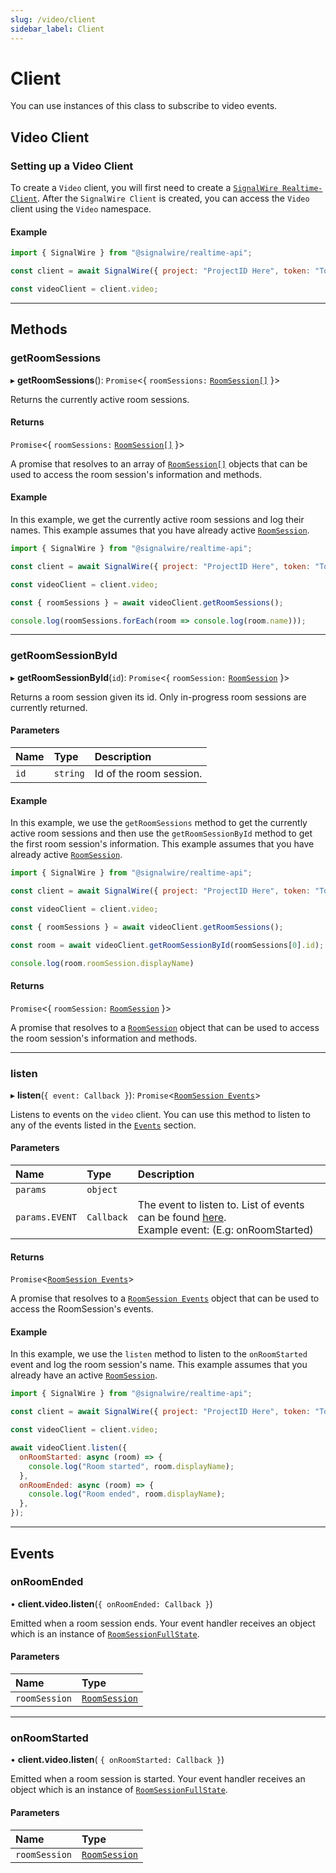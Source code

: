 ```yaml
---
slug: /video/client
sidebar_label: Client
---
```


[roomsession-5]: video-roomsession.mdx
[roomsession-7]: ./video-roomsession.mdx
[roomsessionfullstate-1]: ./video-roomsessionfullstate.md
[signalwire-realtime-client]: ../realtime-client/index.mdx
[link]: #events

# Client

You can use instances of this class to subscribe to video events.

## **Video Client**
### Setting up a Video Client

To create a `Video` client, you will first need to create a [`SignalWire Realtime-Client`][signalwire-realtime-client]. After the
`SignalWire Client` is created, you can access the `Video` client using the `Video` namespace.

#### Example

```javascript
import { SignalWire } from "@signalwire/realtime-api";

const client = await SignalWire({ project: "ProjectID Here", token: "Token Here" })

const videoClient = client.video;
```

---

## **Methods**

### getRoomSessions

▸ **getRoomSessions**(): `Promise`\<\{ `roomSessions:` [`RoomSession[]`](video-roomsession.mdx) }>

Returns the currently active room sessions.

#### Returns

`Promise`\<\{ `roomSessions:` [`RoomSession[]`](video-roomsession.mdx) }>

A promise that resolves to an array of [`RoomSession[]`](video-roomsession.mdx) objects
that can be used to access the room session's information and methods.

#### Example

In this example, we get the currently active room sessions and log their names.
This example assumes that you have already active [`RoomSession`][roomsession-5].

```js
import { SignalWire } from "@signalwire/realtime-api";

const client = await SignalWire({ project: "ProjectID Here", token: "Token Here" })

const videoClient = client.video;

const { roomSessions } = await videoClient.getRoomSessions();

console.log(roomSessions.forEach(room => console.log(room.name)));
```

---

### getRoomSessionById

▸ **getRoomSessionById**(`id`): `Promise`\<\{ `roomSession:` [`RoomSession`][roomsession-5] }>

Returns a room session given its id. Only in-progress room sessions are currently returned.

#### Parameters

| Name | Type     | Description             |
|:-----|:---------|:------------------------|
| `id` | `string` | Id of the room session. |

#### Example

In this example, we use the `getRoomSessions` method to get
the currently active room sessions and then use the `getRoomSessionById` method to get the first room session's information.
This example assumes that you have already active [`RoomSession`][roomsession-5].

```js
import { SignalWire } from "@signalwire/realtime-api";

const client = await SignalWire({ project: "ProjectID Here", token: "Token Here" })

const videoClient = client.video;

const { roomSessions } = await videoClient.getRoomSessions();

const room = await videoClient.getRoomSessionById(roomSessions[0].id);

console.log(room.roomSession.displayName)
```

#### Returns

`Promise`\<\{ `roomSession:` [`RoomSession`][roomsession-5] }>

A promise that resolves to a [`RoomSession`][roomsession-5] object
that can be used to access the room session's information and methods.

---

### listen

▸ **listen**(`{ event: Callback }`): `Promise`\<[`RoomSession Events`][link]>

Listens to events on the `video` client. You can use this method to listen to any of the events listed in the [`Events`][link] section.

#### Parameters

| Name           | Type       | Description                                                                                                   |
|:---------------|:-----------|:--------------------------------------------------------------------------------------------------------------|
| `params`       | `object`   |                                                                                                               |
| `params.EVENT` | `Callback` | The event to listen to. List of events can be found [here][link].<br />Example event: (E.g: onRoomStarted) |

#### Returns

`Promise`\<[`RoomSession Events`][link]>

A promise that resolves to a [`RoomSession Events`][link] object
that can be used to access the RoomSession's events.

#### Example

In this example, we use the `listen` method to listen to the `onRoomStarted` event and log the room session's name.
This example assumes that you already have an active [`RoomSession`][roomsession-5].

```js
import { SignalWire } from "@signalwire/realtime-api";

const client = await SignalWire({ project: "ProjectID Here", token: "Token Here" })

const videoClient = client.video;

await videoClient.listen({
  onRoomStarted: async (room) => {
    console.log("Room started", room.displayName);
  },
  onRoomEnded: async (room) => {
    console.log("Room ended", room.displayName);
  },
});
```

---

## **Events**

### onRoomEnded

• **client.video.listen**(`{ onRoomEnded: Callback }`)

Emitted when a room session ends. Your event handler receives an object which is an instance
of [`RoomSessionFullState`][roomsessionfullstate-1].

#### Parameters

| Name          | Type                                     |
|:--------------|:-----------------------------------------|
| `roomSession` | [`RoomSession`][roomsession-7] |

---

### onRoomStarted

• **client.video.listen**( `{ onRoomStarted: Callback }`)

Emitted when a room session is started. Your event handler receives an object
which is an instance of [`RoomSessionFullState`][roomsessionfullstate-1].

#### Parameters

| Name          | Type                                     |
|:--------------|:-----------------------------------------|
| `roomSession` | [`RoomSession`][roomsession-7] |
